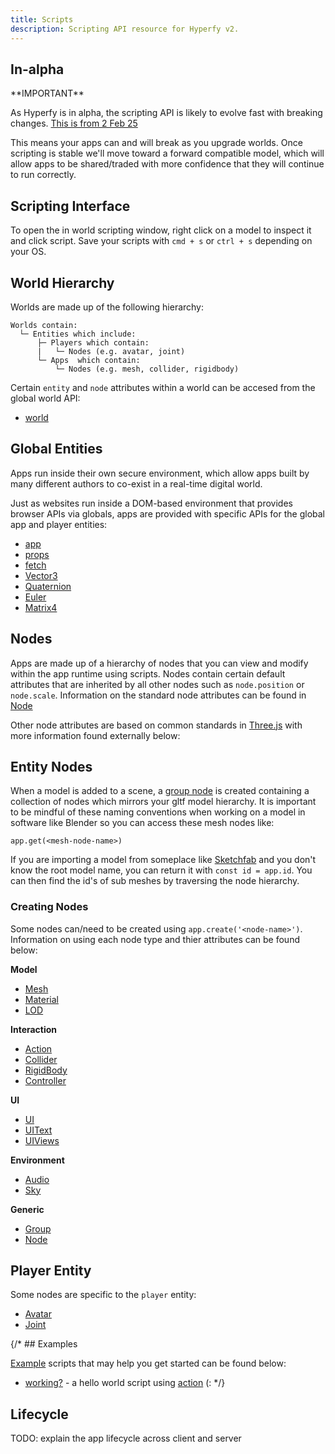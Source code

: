 ```yaml
---
title: Scripts
description: Scripting API resource for Hyperfy v2.
---
```


## In-alpha

<Aside type="caution">
 **IMPORTANT**

As Hyperfy is in alpha, the scripting API is likely to evolve fast with breaking changes.  [This is from 2 Feb 25](https://github.com/hyperfy-xyz/hyperfy/tree/main/docs)


This means your apps can and will break as you upgrade worlds.
Once scripting is stable we'll move toward a forward compatible model, which will allow apps to be shared/traded with more confidence that they will continue to run correctly.
</Aside>


## Scripting Interface

To open the in world scripting window, right click on a model to inspect it and click script. Save your scripts with `cmd + s` or `ctrl + s` depending on your OS.

## World Hierarchy

Worlds are made up of the following hierarchy:
```
Worlds contain:
  └─ Entities which include:
      ├─ Players which contain:
      |   └─ Nodes (e.g. avatar, joint)
      └─ Apps  which contain:
          └─ Nodes (e.g. mesh, collider, rigidbody)
```

Certain `entity` and `node` attributes within a world can be accesed from the global world API:

- [world](/guides/world)

## Global Entities

Apps run inside their own secure environment, which allow apps built by many different authors to co-exist in a real-time digital world.

Just as websites run inside a DOM-based environment that provides browser APIs via globals, apps are provided with specific APIs for the global app and player entities:

- [app](/ref/app)
- [props](/ref/props)
- [fetch](https://developer.mozilla.org/en-US/docs/Web/API/Fetch_API)
- [Vector3](https://threejs.org/docs/#api/en/math/Vector3)
- [Quaternion](https://threejs.org/docs/#api/en/math/Quaternion)
- [Euler](https://threejs.org/docs/#api/en/math/Euler)
- [Matrix4](https://threejs.org/docs/#api/en/math/Matrix4)


## Nodes

Apps are made up of a hierarchy of nodes that you can view and modify within the app runtime using scripts.
Nodes contain certain default attributes that are inherited by all other nodes such as `node.position` or `node.scale`. Information on the standard node attributes can be found in [Node](/ref/node)

Other node attributes are based on common standards in [Three.js](https://threejs.org/) with more information found externally below:


## Entity Nodes

When a model is added to a scene, a [group node](/ref/group) is created containing a collection of nodes which mirrors your gltf model hierarchy. It is important to be mindful of these naming conventions when working on a model in software like Blender so you can access these mesh nodes like:

`app.get(<mesh-node-name>)`

If you are importing a model from someplace like [Sketchfab](https://sketchfab.com/) and you don't know the root model name, you can return it with `const id = app.id`. You can then find the id's of sub meshes by traversing the node hierarchy.

### Creating Nodes

Some nodes can/need to be created using `app.create('<node-name>')`. Information on using each node type and thier attributes can be found below:

**Model**
- [Mesh](/ref/mesh)
- [Material](/ref/material)
- [LOD](/ref/lod)

**Interaction**
- [Action](/ref/action)
- [Collider](/ref/collider)
- [RigidBody](/ref/rigid-body)
- [Controller](/ref/controller)

**UI**
- [UI](/ref/ui)
- [UIText](/ref/ui-text)
- [UIViews](/ref/ui-view)


**Environment**
- [Audio](/ref/audio)
- [Sky](/ref/sky)

**Generic**
- [Group](/ref/group)
- [Node](/ref/node)


## Player Entity

Some nodes are specific to the `player` entity:

- [Avatar](/ref/avatar)
- [Joint](/ref/joint)

{/* ## Examples

[Example](/docs/examples) scripts that may help you get started can be found below:

- [working?](/docs/examples/working.js) - a hello world script using [action](/docs/ref/world/nodes/Action.md) (: */}

## Lifecycle

TODO: explain the app lifecycle across client and server